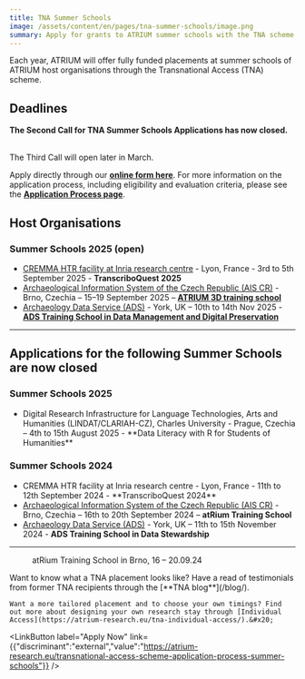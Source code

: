 ```yaml
---
title: TNA Summer Schools
image: /assets/content/en/pages/tna-summer-schools/image.png
summary: Apply for grants to ATRIUM summer schools with the TNA scheme
---
```

Each year, ATRIUM will offer fully funded placements at summer schools of ATRIUM host organisations through the Transnational Access (TNA) scheme.

## Deadlines

**The Second Call for TNA Summer Schools Applications has now closed.**

\
The Third Call will open later in March.

Apply directly through our [**online form here**](https://docs.google.com/forms/d/e/1FAIpQLSctI5Dw7VhUmVKQxSj7lPwGWCvEKU3oI5YlRi0Y1MihDKTXGg/viewform). For more information on the application process, including eligibility and evaluation criteria, please see the [**Application Process page**](https://atrium-research.eu/transnational-access-scheme-application-process-summer-schools).

## Host Organisations

### Summer Schools 2025 (open)

* [CREMMA HTR facility at Inria research centre](/cremma-htr-facility-at-inria-research-centre-paris-france-2025) - Lyon, France - 3rd to 5th September 2025 - **TranscriboQuest 2025**
* [Archaeological Information System of the Czech Republic (AIS CR)](/archaeological-information-system-of-the-czech-republic-institute-of-archaeology-of-the-czech-academy-of-sciences-brno-institute-of-archaeology-of-the-czech-academy-of-sciences-brno-czech-3d) - Brno, Czechia – 15–19 September 2025 – [**ATRIUM 3D training school**](https://arup-cas.github.io/atrium-school3d/)
* [Archaeology Data Service (ADS)](/archaeology-data-service-university-of-york-york-united-kingdom-2025) - York, UK – 10th to 14th Nov 2025 - [**ADS Training School in Data Management and Digital Preservation**](https://nickyjgarland.github.io/tna-training-school-2025/)

---

## Applications for the following Summer Schools are now closed

### Summer Schools 2025&#x20;

* <Link link={{"discriminant":"pages","value":"digital-research-infrastructure-for-language-technologies-arts-and-humanities-charles-university-prague-czechia-summer-school"}}>Digital Research Infrastructure for Language Technologies, Arts and Humanities (LINDAT/CLARIAH-CZ), Charles University</Link> - Prague, Czechia – 4th to 15th August 2025 - **Data Literacy with R for Students of Humanities**

### Summer Schools 2024&#x20;

* <Link link={{"discriminant":"pages","value":"cremma-htr-facility-at-inria-research-centre-paris-france"}}>CREMMA HTR facility at Inria research centre</Link> - Lyon, France - 11th to 12th September 2024 - **TranscriboQuest 2024**
* [Archaeological Information System of the Czech Republic (AIS CR)](https://atrium-research.eu/archaeological-information-system-of-the-czech-republic-institute-of-archaeology-of-the-czech-academy-of-sciences-brno-institute-of-archaeology-of-the-czech-academy-of-sciences-prague-brno-czech) - Brno, Czechia – 16th to 20th September 2024 – **atRium Training School**
* [Archaeology Data Service (ADS)](https://atrium-research.eu/archaeology-data-service-university-of-york-york-united-kingdom) - York, UK – 11th to 15th November 2024 - **ADS Training School in Data Stewardship**

---

<Grid layout="one-two-columns" alignment="stretch">
  <GridItem alignment="stretch">
    <Figure src="/assets/content/en/pages/tna-summer-schools/screenshot-2024-10-31-at-08.47.56.png" alt="A group of TNA smiling participants at the 'R' Summer School in Brno standing on a rooftop in the sunshine" alignment="stretch">
      atRium Training School in Brno, 16 – 20.09.24
    </Figure>
  </GridItem>

  <GridItem alignment="center">
    Want to know what a TNA placement looks like? Have a read of testimonials from former TNA recipients through the [**TNA blog**](/blog/).

    Want a more tailored placement and to choose your own timings? Find out more about designing your own research stay through [Individual Access](https://atrium-research.eu/tna-individual-access/).&#x20;
  </GridItem>
</Grid>

<LinkButton label="Apply Now" link={{"discriminant":"external","value":"https://atrium-research.eu/transnational-access-scheme-application-process-summer-schools"}} />
